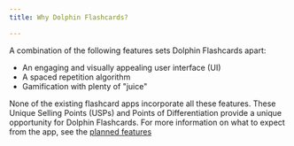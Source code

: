 ```yaml
---
title: Why Dolphin Flashcards?

---
```


A combination of the following features sets Dolphin Flashcards apart:

* An engaging and visually appealing user interface (UI)
* A spaced repetition algorithm
* Gamification with plenty of "juice"

None of the existing flashcard apps incorporate all these features. These Unique Selling Points (USPs) and Points of Differentiation provide a unique opportunity for Dolphin Flashcards. For more information on what to expect from the app, see the [planned features](https://github.com/jacob-macleod/Dolphin-Flashcard-App/tree/main#USPsandPointsofDifferentiation)

